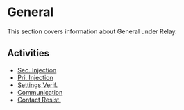 # General

This section covers information about General under Relay.

## Activities

- [Sec. Injection](/docs/relay/general/sec-injection)
- [Pri. Injection](/docs/relay/general/pri-injection)
- [Settings Verif.](/docs/relay/general/settings-verif)
- [Communication](/docs/relay/general/communication)
- [Contact Resist.](/docs/relay/general/contact-resist)
